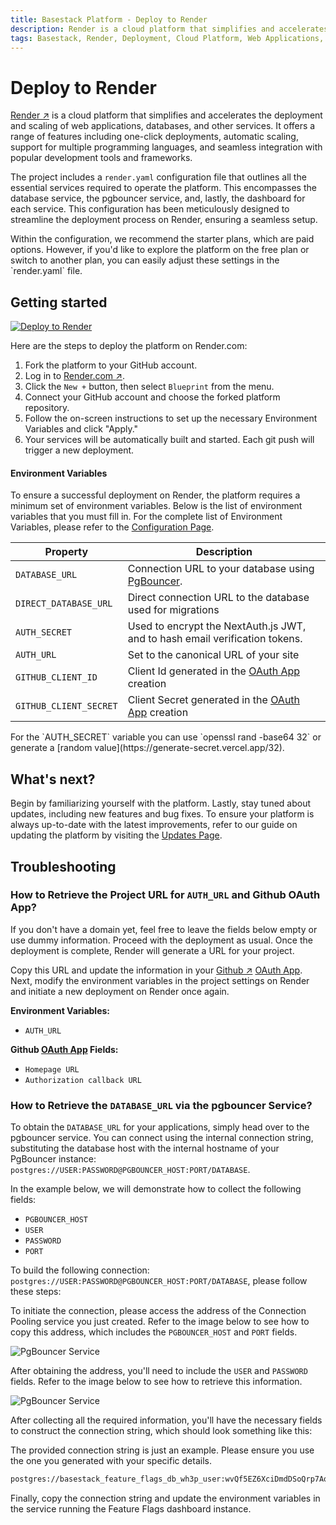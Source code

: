 ```yaml
---
title: Basestack Platform - Deploy to Render
description: Render is a cloud platform that simplifies and accelerates the deployment and scaling of web applications, databases, and other services
tags: Basestack, Render, Deployment, Cloud Platform, Web Applications, Databases, Services, One-Click Deployments, Automatic Scaling, Programming Languages, Development Tools, Frameworks, Configuration File, Database Service, PgBouncer Service, Dashboard, Environment Variables, Github OAuth App, NextAuth.js, JWT, Email Verification Tokens
---
```



# Deploy to Render

[Render ↗](https://render.com/) is a cloud platform that simplifies and accelerates the deployment and scaling of web applications, databases, and other services. It offers a range of features including one-click deployments, automatic scaling, support for multiple programming languages, and seamless integration with popular development tools and frameworks.

The project includes a `render.yaml` configuration file that outlines all the essential services required to operate the platform. This encompasses the database service, the pgbouncer service, and, lastly, the dashboard for each service. This configuration has been meticulously designed to streamline the deployment process on Render, ensuring a seamless setup.

<Callout type="info" emoji="ℹ️">
  Within the configuration, we recommend the starter plans, which are paid
  options. However, if you'd like to explore the platform on the free plan or
  switch to another plan, you can easily adjust these settings in the
  `render.yaml` file.
</Callout>

## Getting started

[![Deploy to Render](https://render.com/images/deploy-to-render-button.svg)](https://render.com/deploy?repo=https://github.com/basestack-co/basestack)

Here are the steps to deploy the platform on Render.com:

1. Fork the platform to your GitHub account.
2. Log in to [Render.com ↗](https://render.com/).
3. Click the `New +` button, then select `Blueprint` from the menu.
4. Connect your GitHub account and choose the forked platform repository.
5. Follow the on-screen instructions to set up the necessary Environment Variables and click "Apply."
6. Your services will be automatically built and started. Each git push will trigger a new deployment.

#### Environment Variables

To ensure a successful deployment on Render, the platform requires a minimum set of environment variables. Below is the list of environment variables that you must fill in. For the complete list of Environment Variables, please refer to the [Configuration Page](/self-hosting#environment-variables).

| Property               | Description                                                                                              |
| ---------------------- | -------------------------------------------------------------------------------------------------------- |
| `DATABASE_URL`         | Connection URL to your database using [PgBouncer](https://render.com/docs/databases#connection-pooling). |
| `DIRECT_DATABASE_URL`  | Direct connection URL to the database used for migrations                                                |
| `AUTH_SECRET`      | Used to encrypt the NextAuth.js JWT, and to hash email verification tokens.                              |
| `AUTH_URL`         | Set to the canonical URL of your site                                                                    |
| `GITHUB_CLIENT_ID`     | Client Id generated in the [OAuth App](https://github.com/settings/developers) creation                  |
| `GITHUB_CLIENT_SECRET` | Client Secret generated in the [OAuth App](https://github.com/settings/developers) creation              |

<Callout type="info" emoji="ℹ️">
  For the `AUTH_SECRET` variable you can use `openssl rand -base64 32` or
  generate a [random value](https://generate-secret.vercel.app/32).
</Callout>

## What's next?

Begin by familiarizing yourself with the platform. Lastly, stay tuned about updates, including new features and bug fixes. To ensure your platform is always up-to-date with the latest improvements, refer to our guide on updating the platform by visiting the [Updates Page](/updates).

## Troubleshooting

### How to Retrieve the Project URL for `AUTH_URL` and Github OAuth App?

If you don't have a domain yet, feel free to leave the fields below empty or use dummy information. Proceed with the deployment as usual. Once the deployment is complete, Render will generate a URL for your project.

Copy this URL and update the information in your [Github ↗](https://github.com/) [OAuth App](https://github.com/settings/developers). Next, modify the environment variables in the project settings on Render and initiate a new deployment on Render once again.

**Environment Variables:**

- `AUTH_URL`

**Github [OAuth App](https://github.com/settings/developers) Fields:**

- `Homepage URL`
- `Authorization callback URL`

### How to Retrieve the `DATABASE_URL` via the pgbouncer Service?

To obtain the `DATABASE_URL` for your applications, simply head over to the pgbouncer service. You can connect using the internal connection string, substituting the database host with the internal hostname of your PgBouncer instance: `postgres://USER:PASSWORD@PGBOUNCER_HOST:PORT/DATABASE`.

In the example below, we will demonstrate how to collect the following fields:

- `PGBOUNCER_HOST`
- `USER`
- `PASSWORD`
- `PORT`

To build the following connection: `postgres://USER:PASSWORD@PGBOUNCER_HOST:PORT/DATABASE`, please follow these steps:

To initiate the connection, please access the address of the Connection Pooling service you just created. Refer to the image below to see how to copy this address, which includes the `PGBOUNCER_HOST` and `PORT` fields.

![PgBouncer Service](/images/render/pgbouncer_service.png)

After obtaining the address, you'll need to include the `USER` and `PASSWORD` fields. Refer to the image below to see how to retrieve this information.

![PgBouncer Service](/images/render/db_service.png)

After collecting all the required information, you'll have the necessary fields to construct the connection string, which should look something like this:

<Callout type="info" emoji="ℹ️">
  The provided connection string is just an example. Please ensure you use the
  one you generated with your specific details.
</Callout>

```bash
postgres://basestack_feature_flags_db_wh3p_user:wvQf5EZ6XciDmdDSoQrp7AqCyXlq1ixc@basestack-feature-flags-db-pgbouncer:5432/basestack_feature_flags_db_wh3p
```

Finally, copy the connection string and update the environment variables in the service running the Feature Flags dashboard instance.
